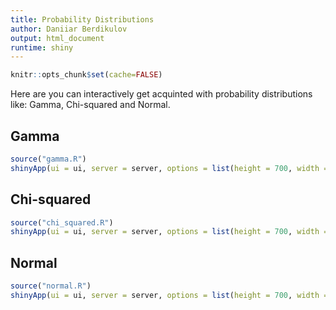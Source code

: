```yaml
---
title: Probability Distributions
author: Daniiar Berdikulov
output: html_document
runtime: shiny
---
```


```r
knitr::opts_chunk$set(cache=FALSE)
```

Here are you can interactively get acquinted with probability distributions like: Gamma, Chi-squared and Normal.

## Gamma 

```r
source("gamma.R")
shinyApp(ui = ui, server = server, options = list(height = 700, width = 900))
```

## Chi-squared

```r
source("chi_squared.R")
shinyApp(ui = ui, server = server, options = list(height = 700, width = 900))
```

## Normal 

```r
source("normal.R")
shinyApp(ui = ui, server = server, options = list(height = 700, width = 900))
```



